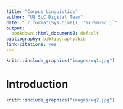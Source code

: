 ```yaml
---
title: "Corpus Linguistics"
author: "UQ SLC Digital Team"
date: "`r format(Sys.time(), '%Y-%m-%d')`"
output:
  bookdown::html_document2: default
bibliography: bibliography.bib
link-citations: yes
---
```

```r
knitr::include_graphics("images/uq1.jpg")
```

# Introduction



```r
knitr::include_graphics("images/uq2.jpg")
```

